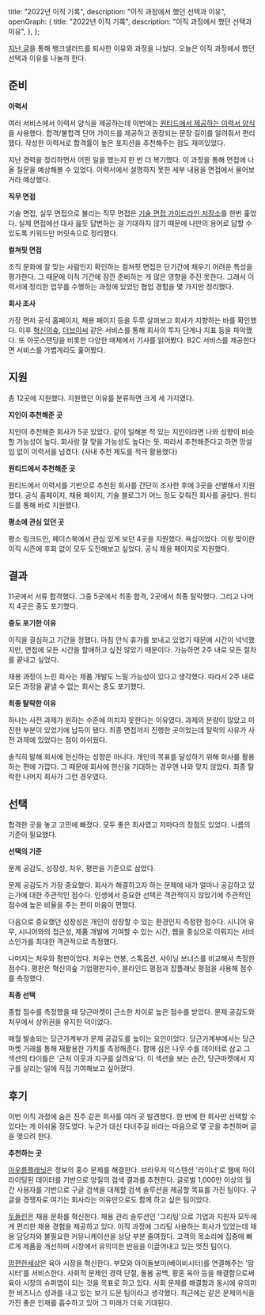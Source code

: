  title: "2022년 이직 기록",
  description: "이직 과정에서 했던 선택과 이유",
  openGraph: {
    title: "2022년 이직 기록",
    description: "이직 과정에서 했던 선택과 이유",
  },
};

[지난 글](/2022/resignation-from-banksalad)을 통해 뱅크샐러드를 퇴사한 이유와 과정을 나눴다. 오늘은 이직 과정에서 했던 선택과 이유를 나눌까 한다.

## 준비

**이력서**

여러 서비스에서 이력서 양식을 제공하는데 이번에는 [원티드에서 제공하는 이력서 양식](https://www.wanted.co.kr/cv/intro)을 사용했다. 합격/불합격 단어 가이드를 제공하고 권장되는 문장 길이를 알려줘서 편리했다. 작성한 이력서로 합격률이 높은 포지션을 추천해주는 점도 재미있었다.

지난 경력을 정리하면서 어떤 일을 했는지 한 번 더 복기했다. 이 과정을 통해 면접에 나올 질문을 예상해볼 수 있었다. 이력서에서 설명하지 못한 세부 내용을 면접에서 물어보거라 예상했다.

**직무 면접**

기술 면접, 실무 면접으로 불리는 직무 면접은 [기술 면접 가이드라인 저장소](https://github.com/JaeYeopHan/Interview_Question_for_Beginner)를 한번 훑었다. 실제 면접에선 대사 읊듯 답변하는 걸 기대하지 않기 때문에 나만의 용어로 답할 수 있도록 키워드만 머릿속으로 정리했다.

**컬쳐핏 면접**

조직 문화에 잘 맞는 사람인지 확인하는 컬쳐핏 면접은 단기간에 채우기 어려운 특성을 평가한다. 그 때문에 이직 기간에 잠깐 준비하는 게 많은 영향을 주진 못한다. 그래서 이력서에 정리한 업무를 수행하는 과정에 있었던 협업 경험을 몇 가지만 정리했다.

**회사 조사**

가장 먼저 공식 홈페이지, 채용 페이지 등을 두루 살펴보고 회사가 지향하는 바를 확인했다. 이후 [혁신의숲](https://innoforest.co.kr/), [더브이씨](https://thevc.kr/) 같은 서비스를 통해 회사의 투자 단계나 지표 등을 파악했다. 또 아웃스탠딩을 비롯한 다양한 매체에서 기사를 읽어봤다. B2C 서비스를 제공한다면 서비스를 가볍게라도 훑어봤다.

## 지원

총 12곳에 지원했다. 지원했던 이유를 분류하면 크게 세 가지였다.

**지인이 추천해준 곳**

지인이 추천해준 회사가 5곳 있었다. 같이 일해본 적 있는 지인이라면 나와 성향이 비슷할 가능성이 높다. 회사랑 잘 맞을 가능성도 높다는 뜻. 따라서 추천해준다고 하면 망설임 없이 이력서를 넘겼다. (사내 추천 제도를 적극 활용했다)

**원티드에서 추천해준 곳**

원티드에서 이력서를 기반으로 추천된 회사를 간단히 조사한 후에 3곳을 선별해서 지원했다. 공식 홈페이지, 채용 페이지, 기술 블로그가 어느 정도 갖춰진 회사를 골랐다. 원티드를 통해 바로 지원했다.

**평소에 관심 있던 곳**

평소 링크드인, 페이스북에서 관심 있게 보던 4곳을 지원했다. 욕심이었다. 이왕 맞이한 이직 시즌에 후회 없이 모두 도전해보고 싶었다. 공식 채용 페이지로 지원했다.

## 결과

11곳에서 서류 합격했다. 그중 5곳에서 최종 합격, 2곳에서 최종 탈락했다. 그리고 나머지 4곳은 중도 포기했다.

**중도 포기한 이유**

이직을 결심하고 기간을 정했다. 마침 안식 휴가를 보내고 있었기 때문에 시간이 넉넉했지만, 면접에 모든 시간을 할애하고 싶진 않았기 때문이다. 가능하면 2주 내로 모든 절차를 끝내고 싶었다.

채용 과정이 느린 회사는 제품 개발도 느릴 가능성이 있다고 생각했다. 따라서 2주 내로 모든 과정을 끝낼 수 없는 회사는 중도 포기했다.

**최종 탈락한 이유**

하나는 사전 과제가 원하는 수준에 미치지 못한다는 이유였다. 과제의 분량이 많았고 미진한 부분이 있었기에 납득이 됐다. 최종 면접까지 진행한 곳이었는데 탈락의 사유가 사전 과제에 있었다는 점이 아쉬웠다.

솔직히 말해 회사에 헌신하는 성향은 아니다. 개인의 목표를 달성하기 위해 회사를 활용하는 편에 가깝다. 그 때문에 회사에 헌신을 기대하는 경우엔 나와 맞지 않았다. 최종 탈락한 나머지 회사가 그런 경우였다.

## 선택

합격한 곳을 놓고 고민에 빠졌다. 모두 좋은 회사였고 저마다의 장점도 있었다. 나름의 기준이 필요했다.

**선택의 기준**

문제 공감도, 성장성, 처우, 평판을 기준으로 삼았다.

문제 공감도가 가장 중요했다. 회사가 해결하고자 하는 문제에 내가 얼마나 공감하고 있는가에 대한 주관적인 점수다. 인생에서 중요한 선택은 객관적이지 않았기에 주관적인 점수에 높은 비율을 주는 편이 마음이 편했다.

다음으로 중요했던 성장성은 개인이 성장할 수 있는 환경인지 측정한 점수다. 시니어 유무, 시니어와의 접근성, 제품 개발에 기여할 수 있는 시간, 웹을 중심으로 이뤄지는 서비스인가를 최대한 객관적으로 측정했다.

나머지는 처우와 평판이었다. 처우는 연봉, 스톡옵션, 사이닝 보너스를 비교해서 측정한 점수다. 평판은 혁신의숲 기업평판지수, 블라인드 평점과 잡플래닛 평점을 사용해 점수를 측정했다.

**최종 선택**

종합 점수를 측정했을 때 당근마켓이 근소한 차이로 높은 점수를 받았다. 문제 공감도와 처우에서 상위권을 유지한 덕이었다.

매월 발송되는 당근가계부가 문제 공감도를 높이는 요인이었다. 당근가계부에서는 당근마켓 거래를 통해 재활용한 가치를 측정해준다. 함께 심은 나무 수를 데이터로 삼고 그 섹션의 타이틀은 '근처 이웃과 지구를 살려요'다. 이 섹션을 보는 순간, 당근마켓에서 지구를 살리는 일에 직접 기여해보고 싶어졌다.

## 후기

이번 이직 과정에 숨은 진주 같은 회사를 여러 곳 발견했다. 한 번에 한 회사만 선택할 수 있다는 게 아쉬울 정도였다. 누군가 대신 다녀주길 바라는 마음으로 몇 곳을 추천하며 글을 맺으려 한다.

**추천하는 곳**

[아우름플래닛](https://liner.oopy.io/intro)은 정보의 홍수 문제를 해결한다. 브라우저 익스텐션 '라이너'로 웹에 하이라이팅된 데이터를 기반으로 양질의 검색 결과를 추천한다. 글로벌 1,000만 이상의 월간 사용자를 기반으로 구글 검색을 대체할 검색 솔루션을 제공할 목표를 가진 팀이다. 구글을 경쟁자로 여기는 회사라는 이유만으로도 함께 하고 싶은 팀이었다.

[두들린](https://www.doodlin.co.kr/)은 채용 문화를 혁신한다. 채용 관리 솔루션인 '그리팅'으로 기업과 지원자 모두에게 편리한 채용 경험을 제공하고 있다. 이직 과정에 그리팅 사용하는 회사가 있었는데 채용 담당자와 불필요한 커뮤니케이션을 상당 부분 줄여줬다. 고객의 목소리에 집중에 빠르게 제품을 개선하며 시장에서 유의미한 반응을 이끌어내고 있는 멋진 팀이다.

[맘편한세상](https://www.mfort.co.kr/)은 육아 시장을 혁신한다. 부모와 아이돌보미(베이비시터)를 연결해주는 '맘시터'를 서비스한다. 사회적 문제인 경력 단절, 돌봄 공백, 황혼 육아 등을 해결함으로써 육아 시장의 슈퍼앱이 되는 것을 목표로 하고 있다. 사회 문제를 해결함과 동시에 유의미한 비즈니스 성과를 내고 있는 보기 드문 팀이라고 생각했다. 최근에는 같은 문제의식을 가진 좋은 인재를 흡수하고 있어 그 미래가 더욱 기대된다.
